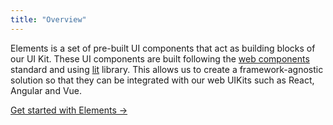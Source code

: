 ```yaml
---
title: "Overview"
---
```


Elements is a set of pre-built UI components that act as building blocks of our UI Kit. These UI components are built following the [web components](https://developer.mozilla.org/en-US/docs/Web/API/Web_components) standard and using [lit](https://lit.dev/) library. This allows us to create a framework-agnostic solution so that they can be integrated with our web UIKits such as React, Angular and Vue.

[Get started with Elements ->](/web-elements/avatar)
